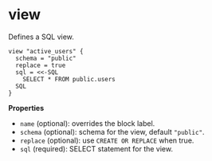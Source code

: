 # view

Defines a SQL view.

```hcl
view "active_users" {
  schema = "public"
  replace = true
  sql = <<-SQL
    SELECT * FROM public.users
  SQL
}
```

**Properties**

- `name` (optional): overrides the block label.
- `schema` (optional): schema for the view, default `"public"`.
- `replace` (optional): use `CREATE OR REPLACE` when true.
- `sql` (required): SELECT statement for the view.
